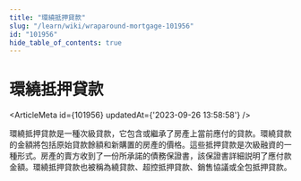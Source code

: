 ```yaml
---
title: "環繞抵押貸款"
slug: "/learn/wiki/wraparound-mortgage-101956"
id: "101956"
hide_table_of_contents: true
---
```



# 環繞抵押貸款

<ArticleMeta id={101956} updatedAt={'2023-09-26 13:58:58'} />
<div className='border-solid border-b border-t-0 my-4 border-[var(--ifm-color-gray-300)]' />

環繞抵押貸款是一種次級貸款，它包含或繼承了房產上當前應付的貸款。環繞貸款的金額將包括原始貸款餘額和新購置的房產的價格。這些抵押貸款是次級融資的一種形式。房產的賣方收到了一份所承諾的債務保證書，該保證書詳細説明了應付款金額。環繞抵押貸款也被稱為繞貸款、超控抵押貸款、銷售協議或全包抵押貸款。
